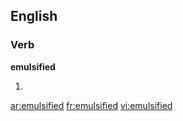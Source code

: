 ==English==

===Verb===
'''emulsified'''

# {{present participle of|emulsify}}

[[ar:emulsified]]
[[fr:emulsified]]
[[vi:emulsified]]